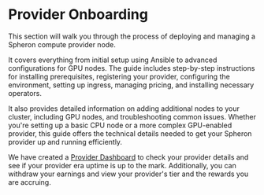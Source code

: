 
# Provider Onboarding

<VideoPlayer embedId="GuvwCf1fnNI" />

This section will walk you through the process of deploying and managing a Spheron compute provider node. 

It covers everything from initial setup using Ansible to advanced configurations for GPU nodes. The guide includes step-by-step instructions for installing prerequisites, registering your provider, configuring the environment, setting up ingress, managing pricing, and installing necessary operators. 

It also provides detailed information on adding additional nodes to your cluster, including GPU nodes, and troubleshooting common issues. Whether you're setting up a basic CPU node or a more complex GPU-enabled provider, this guide offers the technical details needed to get your Spheron provider up and running efficiently.

<ProviderOnboarding />

We have created a [Provider Dashboard](https://provider.spheron.network) to check your provider details and see if your provider era uptime is up to the mark. Additionally, you can withdraw your earnings and view your provider's tier and the rewards you are accruing.


<Navigation name="Provider Onboarding" />
